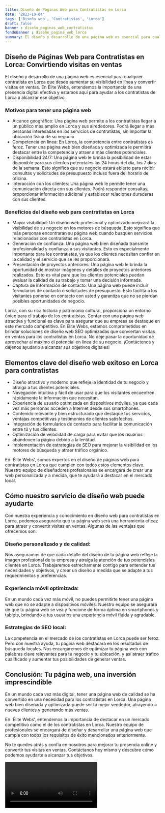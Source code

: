 ```yaml
---
title: Diseño de Páginas Web para Contratistas en Lorca
date: '2023-10-04'
tags: ['Diseño web', 'Contratistas', 'Lorca']
draft: false
banner : diseño_paginas_web_contratistas
fondoBanner : diseño_pagina_web_lorca
summary: El diseño y desarrollo de una página web es esencial para cualquier contratista en Lorca que desee aumentar su visibilidad en línea y convertir visitas en ventas. En Élite Webs, entendemos la importancia de una presencia digital efectiva y estamos aquí para ayudar a los contratistas de Lorca a alcanzar ese objetivo.
---
```


## Diseño de Páginas Web para Contratistas en Lorca: Convirtiendo visitas en ventas

El diseño y desarrollo de una página web es esencial para cualquier contratista en Lorca que desee aumentar su visibilidad en línea y convertir visitas en ventas. En Élite Webs, entendemos la importancia de una presencia digital efectiva y estamos aquí para ayudar a los contratistas de Lorca a alcanzar ese objetivo.

### Motivos para tener una página web

- Alcance geográfico: Una página web permite a los contratistas llegar a un público más amplio en Lorca y sus alrededores. Podrá llegar a más personas interesadas en los servicios de contratistas, sin importar la ubicación física de su negocio.
- Competencia en línea: En Lorca, la competencia entre contratistas es feroz. Tener una página web bien diseñada y optimizada le permitirá destacar entre la competencia y atraer a más clientes potenciales.
- Disponibilidad 24/7: Una página web le brinda la posibilidad de estar disponible para sus clientes potenciales las 24 horas del día, los 7 días de la semana. Esto significa que su negocio estará abierto para recibir consultas y solicitudes de presupuesto incluso fuera del horario de oficina.
- Interacción con los clientes: Una página web le permite tener una comunicación directa con sus clientes. Podrá responder consultas, proporcionar información adicional y establecer relaciones duraderas con sus clientes.

### Beneficios del diseño web para contratistas en Lorca

- Mayor visibilidad: Un diseño web profesional y optimizado mejorará la visibilidad de su negocio en los motores de búsqueda. Esto significa que más personas encontrarán su página web cuando busquen servicios relacionados con contratistas en Lorca.
- Generación de confianza: Una página web bien diseñada transmite profesionalidad y confianza a sus visitantes. Esto es especialmente importante para los contratistas, ya que los clientes necesitan confiar en la calidad y el servicio que se les proporcionará.
- Presentación de proyectos anteriores: Una página web le brinda la oportunidad de mostrar imágenes y detalles de proyectos anteriores realizados. Esto es vital para que los clientes potenciales puedan evaluar la calidad de su trabajo y tomar una decisión informada.
- Captura de información de contacto: Una página web puede incluir formularios de contacto o solicitudes de presupuesto. Esto facilita a los visitantes ponerse en contacto con usted y garantiza que no se pierdan posibles oportunidades de negocio.

Lorca, con su rica historia y patrimonio cultural, proporciona un entorno único para el trabajo de los contratistas. Contar con una página web atractiva y funcional es clave para asegurar que su empresa se destaque en este mercado competitivo. En Élite Webs, estamos comprometidos en brindar soluciones de diseño web SEO optimizadas que conviertan visitas en ventas para los contratistas en Lorca. No deje pasar la oportunidad de aprovechar al máximo el potencial en línea de su negocio. ¡Contáctenos y déjenos ayudarlo a alcanzar sus objetivos digitales!

<GifSeo />

<Cta />

## Elementos clave del diseño web exitoso en Lorca para contratistas

- Diseño atractivo y moderno que refleje la identidad de tu negocio y atraiga a tus clientes potenciales.
- Navegación intuitiva y fácil de usar para que los visitantes encuentren rápidamente la información que necesitan.
- Experiencia de usuario optimizada en dispositivos móviles, ya que cada vez más personas acceden a Internet desde sus smartphones.
- Contenido relevante y bien estructurado que destaque tus servicios, ventajas competitivas y testimonios de clientes satisfechos.
- Integración de formularios de contacto para facilitar la comunicación entre tú y tus clientes.
- Optimización de velocidad de carga para evitar que los usuarios abandonen la página debido a la lentitud.
- Implementación de estrategias de SEO para mejorar la visibilidad en los motores de búsqueda y atraer tráfico orgánico.

En 'Élite Webs', somos expertos en el diseño de páginas web para contratistas en Lorca que cumplen con todos estos elementos clave. Nuestro equipo de diseñadores profesionales se encargará de crear una web personalizada y a medida, que te ayudará a destacar en el mercado local.

## Cómo nuestro servicio de diseño web puede ayudarte

Con nuestra experiencia y conocimiento en diseño web para contratistas en Lorca, podemos asegurarte que tu página web será una herramienta eficaz para atraer y convertir visitas en ventas. Algunas de las ventajas que ofrecemos son:

### Diseño personalizado y de calidad:
Nos aseguramos de que cada detalle del diseño de tu página web refleje la imagen profesional de tu empresa y atraiga la atención de tus potenciales clientes en Lorca. Trabajaremos estrechamente contigo para entender tus necesidades y objetivos, y crear un diseño a medida que se adapte a tus requerimientos y preferencias.

### Experiencia móvil optimizada:
En un mundo cada vez más móvil, no puedes permitirte tener una página web que no se adapte a dispositivos móviles. Nuestro equipo se asegurará de que tu página web se vea y funcione de forma óptima en smartphones y tablets, brindando a tus usuarios una experiencia móvil fluida y agradable.

### Estrategias de SEO local:
La competencia en el mercado de los contratistas en Lorca puede ser feroz. Pero con nuestra ayuda, tu página web destacará en los resultados de búsqueda locales. Nos encargaremos de optimizar tu página web con palabras clave relevantes para tu negocio y tu ubicación, y así atraer tráfico cualificado y aumentar tus posibilidades de generar ventas.

## Conclusión: Tu página web, una inversión imprescindible

En un mundo cada vez más digital, tener una página web de calidad se ha convertido en una necesidad para los contratistas en Lorca. Una página web bien diseñada y optimizada puede ser tu mejor vendedor, atrayendo a nuevos clientes y generando más ventas.

En 'Élite Webs', entendemos la importancia de destacar en un mercado competitivo como el de los contratistas en Lorca. Nuestro equipo de profesionales se encargará de diseñar y desarrollar una página web que cumpla con todos los requisitos de éxito mencionados anteriormente.

No te quedes atrás y confía en nosotros para mejorar tu presencia online y convertir tus visitas en ventas. Contáctanos hoy mismo y descubre cómo podemos ayudarte a alcanzar tus objetivos.

<Video />

<CtaBot job='Contratistas' city='Lorca'/>

<Gmaps query='Lorca+españa+maps' />